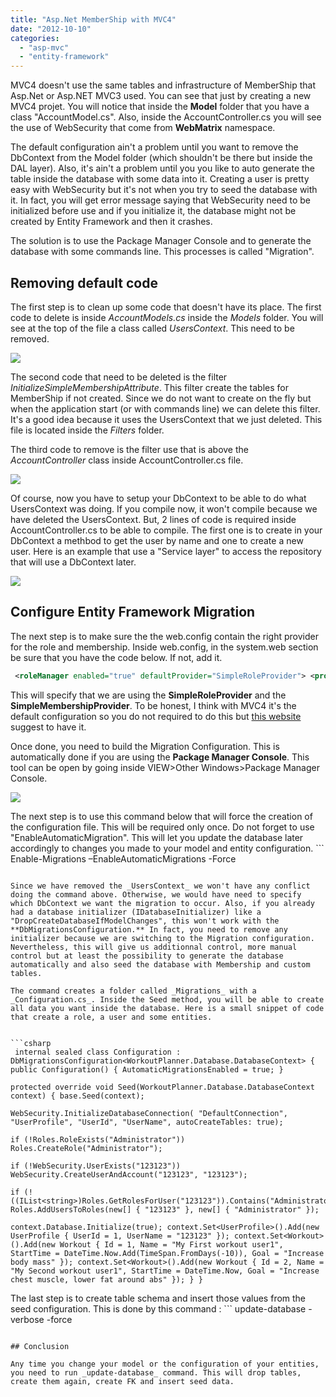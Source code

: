 ```yaml
---
title: "Asp.Net MemberShip with MVC4"
date: "2012-10-10"
categories: 
  - "asp-mvc"
  - "entity-framework"
---
```


MVC4 doesn't use the same tables and infrastructure of MemberShip that Asp.Net or Asp.NET MVC3 used. You can see that just by creating a new MVC4 projet. You will notice that inside the **Model** folder that you have a class "AccountModel.cs". Also, inside the AccountController.cs you will see the use of WebSecurity that come from **WebMatrix** namespace.

The default configuration ain't a problem until you want to remove the DbContext from the Model folder (which shouldn't be there but inside the DAL layer). Also, it's ain't a problem until you you like to auto generate the table inside the database with some data into it. Creating a user is pretty easy with WebSecurity but it's not when you try to seed the database with it. In fact, you will get error message saying that WebSecurity need to be initialized before use and if you initialize it, the database might not be created by Entity Framework and then it crashes.

The solution is to use the Package Manager Console and to generate the database with some commands line. This processes is called "Migration".

## Removing default code

The first step is to clean up some code that doesn't have its place. The first code to delete is inside _AccountModels.cs_ inside the _Models_ folder. You will see at the top of the file a class called _UsersContext_. This need to be removed.

![](images/UsersContext-400x213.png)

The second code that need to be deleted is the filter _InitializeSimpleMembershipAttribute_. This filter create the tables for MemberShip if not created. Since we do not want to create on the fly but when the application start (or with commands line) we can delete this filter. It's a good idea because it uses the UsersContext that we just deleted. This file is located inside the _Filters_ folder.

The third code to remove is the filter use that is above the _AccountController_ class inside AccountController.cs file.

![](images/filtertoremove-400x94.png)

Of course, now you have to setup your DbContext to be able to do what UsersContext was doing. If you compile now, it won't compile because we have deleted the UsersContext. But, 2 lines of code is required inside AccountController.cs to be able to compile. The first one is to create in your DbContext a methbod to get the user by name and one to create a new user. Here is an example that use a "Service layer" to access the repository that will use a DbContext later.

![](images/useYourDbContext-400x131.png)

## Configure Entity Framework Migration

The next step is to make sure the the web.config contain the right provider for the role and membership. Inside web.config, in the system.web section be sure that you have the code below. If not, add it.


```xml
 <roleManager enabled="true" defaultProvider="SimpleRoleProvider"> <providers> <clear/> <add name="SimpleRoleProvider" type="WebMatrix.WebData.SimpleRoleProvider, WebMatrix.WebData"/> </providers> </roleManager> <membership defaultProvider="SimpleMembershipProvider"> <providers> <clear/> <add name="SimpleMembershipProvider" type="WebMatrix.WebData.SimpleMembershipProvider, WebMatrix.WebData"/> </providers> </membership> 
```


This will specify that we are using the **SimpleRoleProvider** and the **SimpleMembershipProvider**. To be honest, I think with MVC4 it's the default configuration so you do not required to do this but [this website](http://blog.longle.net/2012/09/25/seeding-users-and-roles-with-mvc4-simplemembershipprovider-simpleroleprovider-ef5-codefirst-and-custom-user-properties/) suggest to have it.

Once done, you need to build the Migration Configuration. This is automatically done if you are using the **Package Manager Console**. This tool can be open by going inside VIEW>Other Windows>Package Manager Console.

![](images/packageConsoleManager-329x400.png)

The next step is to use this command below that will force the creation of the configuration file. This will be required only once. Do not forget to use "EnableAutomaticMigration". This will let you update the database later accordingly to changes you made to your model and entity configuration. ``` 
 Enable-Migrations –EnableAutomaticMigrations -Force 
``` 

Since we have removed the _UsersContext_ we won't have any conflict doing the command above. Otherwise, we would have need to specify which DbContext we want the migration to occur. Also, if you already had a database initializer (IDatabaseInitializer) like a "DropCreateDatabaseIfModelChanges", this won't work with the **DbMigrationsConfiguration.** In fact, you need to remove any initializer because we are switching to the Migration configuration. Nevertheless, this will give us additionnal control, more manual control but at least the possibility to generate the database automatically and also seed the database with Membership and custom tables.

The command creates a folder called _Migrations_ with a _Configuration.cs_. Inside the Seed method, you will be able to create all data you want inside the database. Here is a small snippet of code that create a role, a user and some entities.


```csharp
 internal sealed class Configuration : DbMigrationsConfiguration<WorkoutPlanner.Database.DatabaseContext> { public Configuration() { AutomaticMigrationsEnabled = true; }

protected override void Seed(WorkoutPlanner.Database.DatabaseContext context) { base.Seed(context);

WebSecurity.InitializeDatabaseConnection( "DefaultConnection", "UserProfile", "UserId", "UserName", autoCreateTables: true);

if (!Roles.RoleExists("Administrator")) Roles.CreateRole("Administrator");

if (!WebSecurity.UserExists("123123")) WebSecurity.CreateUserAndAccount("123123", "123123");

if (!((IList<string>)Roles.GetRolesForUser("123123")).Contains("Administrator")) Roles.AddUsersToRoles(new[] { "123123" }, new[] { "Administrator" });

context.Database.Initialize(true); context.Set<UserProfile>().Add(new UserProfile { UserId = 1, UserName = "123123" }); context.Set<Workout>().Add(new Workout { Id = 1, Name = "My First workout user1", StartTime = DateTime.Now.Add(TimeSpan.FromDays(-10)), Goal = "Increase body mass" }); context.Set<Workout>().Add(new Workout { Id = 2, Name = "My Second workout user1", StartTime = DateTime.Now, Goal = "Increase chest muscle, lower fat around abs" }); } } 
```

The last step is to create table schema and insert those values from the seed configuration. This is done by this command : ``` 
 update-database -verbose -force 
```  The verbose will show you the SQL statement executed and the force will regenerate the table even if data already exist in those tables.

## Conclusion

Any time you change your model or the configuration of your entities, you need to run _update-database_ command. This will drop tables, create them again, create FK and insert seed data.
